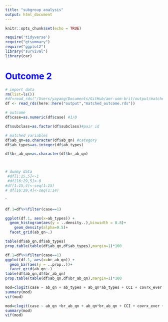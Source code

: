 ```yaml
---
title: "subgroup analysis"
output: html_document
---
```


```r
knitr::opts_chunk$set(echo = TRUE)
```


```r
require('tidyverse')
require("gtsummary")
require("ggplot2")
library("survival")
library(car)
```


# <font color=blue>**Outcome 2**</font>
```r
# import data
rm(list=ls())
#df=read_rds("/Users/yayang/Documents/GitHub/amr-uom-brit/output/matched_outcome.rds")
df <- read_rds(here::here("output","matched_outcome.rds"))

```

```r

# outcome
df$case=as.numeric(df$case) #1/0

df$subclass=as.factor(df$subclass)#pair id

# matched variables
df$ab_qn=as.character(df$ab_qn) #category
df$ab_types=as.integer(df$ab_types)

df$br_ab_qn=as.character(df$br_ab_qn)




```

```r
# dummy data
 #df[1:15,5]<-1
 #df[16:29,5]<-0
#df[1:15,4]<-seq(1:15)
# df[16:29,4]<-seq(1:14)
```

`
```r
df.1=df%>%filter(case==1)

ggplot(df.1, aes(x=ab_types)) +
  geom_histogram(aes(y = ..density..),binwidth = 0.8)+
    geom_density(alpha=0.5)+
  facet_grid(ab_qn~.)

table(df$ab_qn,df$ab_types)
prop.table(table(df$ab_qn,df$ab_types),margin=1)*100
```



```r

df.1=df%>%filter(case==1)
ggplot(df.1, aes(x=br_ab_qn)) +
  geom_bar(aes(y = ..prop..))+
  facet_grid(ab_qn~.)
table(df$ab_qn,df$br_ab_qn)
prop.table(table(df$ab_qn,df$br_ab_qn),margin=1)*100
```

```r

mod=clogit(case ~ ab_qn + ab_types + ab_qn*ab_types + CCI + covrx_ever + strata(subclass), df)
summary(mod)
vif(mod)
```


```r
mod=clogit(case ~ ab_qn +br_ab_qn + ab_qn*br_ab_qn + CCI + covrx_ever + strata(subclass), df)
summary(mod)
vif(mod)
```


